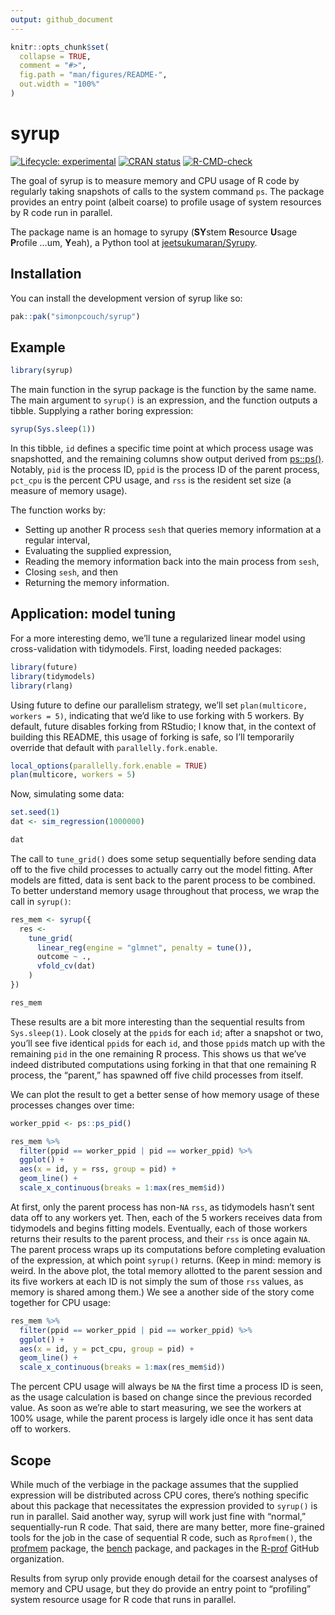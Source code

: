 ```yaml
---
output: github_document
---
```


<!-- README.md is generated from README.Rmd. Please edit that file -->

```r
knitr::opts_chunk$set(
  collapse = TRUE,
  comment = "#>",
  fig.path = "man/figures/README-",
  out.width = "100%"
)
```

# syrup

<!-- badges: start -->
[![Lifecycle: experimental](https://img.shields.io/badge/lifecycle-experimental-orange.svg)](https://lifecycle.r-lib.org/articles/stages.html#experimental)
[![CRAN status](https://www.r-pkg.org/badges/version/syrup)](https://CRAN.R-project.org/package=syrup)
[![R-CMD-check](https://github.com/simonpcouch/syrup/actions/workflows/R-CMD-check.yaml/badge.svg)](https://github.com/simonpcouch/syrup/actions/workflows/R-CMD-check.yaml)
<!-- badges: end -->

The goal of syrup is to measure memory and CPU usage of R code by regularly taking snapshots of calls to the system command `ps`. The package provides an entry point (albeit coarse) to profile usage of system resources by R code run in parallel.

The package name is an homage to syrupy (**SY**stem **R**esource **U**sage **P**rofile ...um, **Y**eah), a Python tool at [jeetsukumaran/Syrupy](https://github.com/jeetsukumaran/Syrupy).

## Installation

You can install the development version of syrup like so:

``` r
pak::pak("simonpcouch/syrup")
```

## Example

```r
library(syrup)
```

The main function in the syrup package is the function by the same name. The main argument to `syrup()` is an expression, and the function outputs a tibble. Supplying a rather boring expression:

```r
syrup(Sys.sleep(1))
```

In this tibble, `id` defines a specific time point at which process usage was snapshotted, and the remaining columns show output derived from [ps::ps()](https://ps.r-lib.org/reference/ps.html). Notably, `pid` is the process ID, `ppid` is the process ID of the parent process, `pct_cpu` is the percent CPU usage, and `rss` is the resident set size (a measure of memory usage).

The function works by:

* Setting up another R process `sesh` that queries memory information at a regular interval,
* Evaluating the supplied expression,
* Reading the memory information back into the main process from `sesh`, 
* Closing `sesh`, and then 
* Returning the memory information.

## Application: model tuning

For a more interesting demo, we'll tune a regularized linear model using cross-validation with tidymodels. First, loading needed packages:

```r
library(future)
library(tidymodels)
library(rlang)
```

Using future to define our parallelism strategy, we'll set `plan(multicore, workers = 5)`, indicating that we'd like to use forking with 5 workers. By default, future disables forking from RStudio; I know that, in the context of building this README, this usage of forking is safe, so I'll temporarily override that default with `parallelly.fork.enable`. 

```r
local_options(parallelly.fork.enable = TRUE)
plan(multicore, workers = 5)
```

Now, simulating some data:

```r
set.seed(1)
dat <- sim_regression(1000000)

dat
```

The call to `tune_grid()` does some setup sequentially before sending data off to the five child processes to actually carry out the model fitting. After models are fitted, data is sent back to the parent process to be combined. To better understand memory usage throughout that process, we wrap the call in `syrup()`:

```r
res_mem <- syrup({
  res <-
    tune_grid(
      linear_reg(engine = "glmnet", penalty = tune()),
      outcome ~ .,
      vfold_cv(dat)
    )
})

res_mem
```

These results are a bit more interesting than the sequential results from `Sys.sleep(1)`. Look closely at the `ppid`s for each `id`; after a snapshot or two, you'll see five identical `ppid`s for each `id`, and those `ppid`s match up with the remaining `pid` in the one remaining R process. This shows us that we've indeed distributed computations using forking in that that one remaining R process, the "parent," has spawned off five child processes from itself. 

We can plot the result to get a better sense of how memory usage of these processes changes over time:

```r
worker_ppid <- ps::ps_pid()

res_mem %>%
  filter(ppid == worker_ppid | pid == worker_ppid) %>%
  ggplot() +
  aes(x = id, y = rss, group = pid) +
  geom_line() +
  scale_x_continuous(breaks = 1:max(res_mem$id))
```

At first, only the parent process has non-`NA` `rss`, as tidymodels hasn't sent data off to any workers yet. Then, each of the 5 workers receives data from tidymodels and begins fitting models. Eventually, each of those workers returns their results to the parent process, and their `rss` is once again `NA`. The parent process wraps up its computations before completing evaluation of the expression, at which point `syrup()` returns. (Keep in mind: memory is weird. In the above plot, the total memory allotted to the parent session and its five workers at each ID is not simply the sum of those `rss` values, as memory is shared among them.) We see a another side of the story come together for CPU usage:

```r
res_mem %>%
  filter(ppid == worker_ppid | pid == worker_ppid) %>%
  ggplot() +
  aes(x = id, y = pct_cpu, group = pid) +
  geom_line() +
  scale_x_continuous(breaks = 1:max(res_mem$id))
```

The percent CPU usage will always be `NA` the first time a process ID is seen, as the usage calculation is based on change since the previous recorded value. As soon as we're able to start measuring, we see the workers at 100% usage, while the parent process is largely idle once it has sent data off to workers.

## Scope

While much of the verbiage in the package assumes that the supplied expression will be distributed across CPU cores, there's nothing specific about this package that necessitates the expression provided to `syrup()` is run in parallel. Said another way, syrup will work just fine with "normal," sequentially-run R code. That said, there are many better, more fine-grained tools for the job in the case of sequential R code, such as `Rprofmem()`, the [profmem](https://CRAN.R-project.org/package=profmem) package, the [bench](https://bench.r-lib.org/) package, and packages in the [R-prof](https://github.com/r-prof) GitHub organization.

Results from syrup only provide enough detail for the coarsest analyses of memory and CPU usage, but they do provide an entry point to "profiling" system resource usage for R code that runs in parallel.
